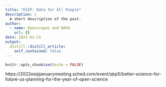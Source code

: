 ```yaml
---
title: "ESIP: Data for All People"
description: |
  A short description of the post.
author:
  - name: Openscapes and NASA
    url: {}
date: 2022-01-21
output:
  distill::distill_article:
    self_contained: false
---
```



```r
knitr::opts_chunk$set(echo = FALSE)
```

https://2022esipjanuarymeeting.sched.com/event/qkp5/better-science-for-future-us-planning-for-the-year-of-open-science


